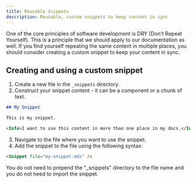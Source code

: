```yaml
---
title: Reusable Snippets
description: Reusable, custom snippets to keep content in sync
---
```


One of the core principles of software development is DRY (Don't Repeat Yourself). This is a principle that we should apply to our documentation as well. If you find yourself repeating the same content in multiple places, you should consider creating a custom snippet to keep your content in sync.

## Creating and using a custom snippet

1. Create a new file in the `_snippets` directory.
2. Construct your snippet content - it can be a component or a chunk of text.

```md _snippets/my-snippet.mdx
## My Snippet

This is my snippet.

<Info>I want to use this content in more than one place in my docs.</Info>
```

3. Navigate to the file where you want to use the snippet.
4. Add the snippet to the file using the following syntax:

```md destination-file.mdx
<Snippet file="my-snippet.mdx" />
```

<Note>
  You do not need to prepend the "_snippets" directory to the file name and you
  do not need to import the snippet.
</Note>
